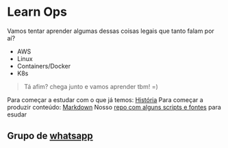 = Learn Ops =

Vamos tentar aprender algumas dessas coisas legais que tanto falam por aí?

* AWS
* Linux
* Containers/Docker
* K8s

<blockquote>Tá afim? chega junto e vamos aprender tbm! =)
</blockquote>
Para começar a estudar com o que já temos: [[conteúdo/Linux/História|História]] Para começar a produzir conteúdo: [[conteúdo/etc/Markdown|Markdown]] Nosso [https://github.com/RafaelFino/learnops repo com alguns scripts e fontes] para esudar

== Grupo de [https://chat.whatsapp.com/K8Sh783AzyaFPQwOt3rBoW whatsapp] ==

